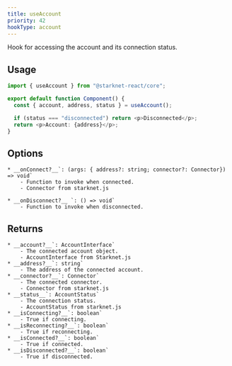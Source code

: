 ```yaml
---
title: useAccount
priority: 42
hookType: account
---
```


Hook for accessing the account and its connection status.


## Usage

```ts
import { useAccount } from "@starknet-react/core";

export default function Component() {
  const { account, address, status } = useAccount();

  if (status === "disconnected") return <p>Disconnected</p>;
  return <p>Account: {address}</p>;
}
```

## Options
    * __onConnect?__`: (args: { address?: string; connector?: Connector}) => void`
        - Function to invoke when connected.
        - Connector from starknet.js

    * __onDisconnect?__ `: () => void`
        - Function to invoke when disconnected.

## Returns
    * __account?__`: AccountInterface`
        - The connected account object.
        - AccountInterface from Starknet.js
    * __address?__`: string`
        - The address of the connected account.
    * __connector?__`: Connector`
        - The connected connector.
        - Connector from starknet.js
    * __status__`: AccountStatus`
        - The connection status.
        - AccountStatus from starknet.js
    * __isConnecting?__`: boolean`
        - True if connecting.
    * __isReconnecting?__`: boolean`
        - True if reconnecting.
    * __isConnected?__`: boolean`
        - True if connected.
    * __isDisconnected?__`: boolean`
        - True if disconnected.

